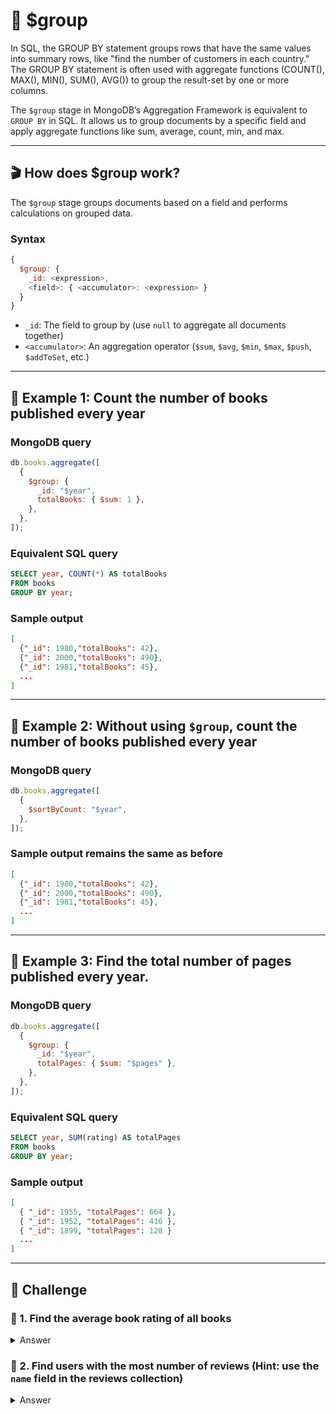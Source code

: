 
# 👐 $group

In SQL, the GROUP BY statement groups rows that have the same values into summary rows, like "find the number of customers in each country."
The GROUP BY statement is often used with aggregate functions (COUNT(), MAX(), MIN(), SUM(), AVG()) to group the result-set by one or more columns.

The `$group` stage in MongoDB’s Aggregation Framework is equivalent to `GROUP BY` in SQL. It allows us to group documents by a specific field and apply aggregate functions like sum, average, count, min, and max.

---

## 🎬 How does $group work?

The `$group` stage groups documents based on a field and performs calculations on grouped data.

### **Syntax**

```js
{
  $group: {
    _id: <expression>,
    <field>: { <accumulator>: <expression> }
  }
}
```

- `_id`: The field to group by (use `null` to aggregate all documents together)
- `<accumulator>`: An aggregation operator (`$sum`, `$avg`, `$min`, `$max`, `$push`, `$addToSet`, etc.)

---

## 👐 Example 1: Count the number of books published every year

### **MongoDB query**

```js
db.books.aggregate([
  {
    $group: {
      _id: "$year",
      totalBooks: { $sum: 1 },
    },
  },
]);
```

### **Equivalent SQL query**

```sql
SELECT year, COUNT(*) AS totalBooks
FROM books
GROUP BY year;
```

### **Sample output**

```json
[
  {"_id": 1980,"totalBooks": 42},
  {"_id": 2000,"totalBooks": 490},
  {"_id": 1981,"totalBooks": 45},
  ...
]
```

---

## 👐 Example 2: Without using `$group`, count the number of books published every year

### MongoDB query

```js
db.books.aggregate([
  {
    $sortByCount: "$year",
  },
]);
```

### Sample output remains the same as before

```json
[
  {"_id": 1980,"totalBooks": 42},
  {"_id": 2000,"totalBooks": 490},
  {"_id": 1981,"totalBooks": 45},
  ...
]
```

---

## 👐 Example 3: Find the total number of pages published every year.

### **MongoDB query**

```js
db.books.aggregate([
  {
    $group: {
      _id: "$year",
      totalPages: { $sum: "$pages" },
    },
  },
]);
```

### Equivalent SQL query

```sql
SELECT year, SUM(rating) AS totalPages
FROM books
GROUP BY year;
```

### Sample output

```json
[
  { "_id": 1955, "totalPages": 664 },
  { "_id": 1952, "totalPages": 416 },
  { "_id": 1899, "totalPages": 128 }
  ...
]
```

---

## 👐 Challenge

### 👐 1. Find the average book rating of all books

<details>
  <summary>Answer</summary>
    ```js
    await reviews.aggregate([
      {
        $group: {
          _id: "$_id.bookId",
          avgRating: { $avg: "$rating" }
        }
      }
    ]).toArray();
    ```

</details>

### 👐 2. Find users with the most number of reviews (Hint: use the `name` field in the reviews collection)

<details>
  <summary>Answer</summary>
  <div>
  There are 2 ways to solve this- 
  - $group with $sort 
  - $sortByCount
  <Tabs groupId="aggregations">
    <TabItem value="$group with $sum + $sort" label="$group with $sum + $sort">
    ```js
    await reviews.aggregate([
      {
        $group: {
          _id: "$name",
          totalReviews: { $sum: 1 },
        },
      },
      {
        $sort: {
          totalReviews: -1,
        },
      },
    ]).toArray();
    ```
    </TabItem>

    <TabItem value="sortByCount" label="$sortByCount">
    ```js
    await reviews.aggregate([
      {
        $sortByCount: "$name",
      },
    ]).toArray();
    ```
    </TabItem>

  </Tabs>
  </div>
</details>
